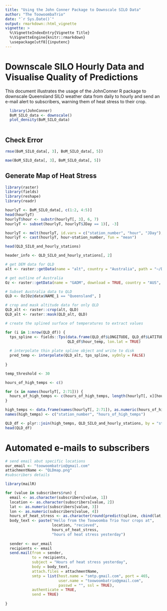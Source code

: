```yaml
---
title: "Using the John Conner Package to Downscale SILO Data"
author: "The ToowoombaTrio"
date: "`r Sys.Date()`"
output: rmarkdown::html_vignette
vignette: >
  %\VignetteIndexEntry{Vignette Title}
  %\VignetteEngine{knitr::rmarkdown}
  \usepackage[utf8]{inputenc}
---
```

  
# Downscale SILO Hourly Data and Visualise Quality of Predictions
  
This document illustrates the usage of the JohnConner R package to downscale
Queensland SILO weather data from daily to hourly and send an e-mail alert to
subscribers, warning them of heat stress to their crop.
  
```r
  
  library(JohnConner)
  BoM_SILO_data <- downscale()
  plot_density(BoM_SILO_data)
  
```
  
## Check Error
  
```r
  
rmse(BoM_SILO_data[, 3], BoM_SILO_data[, 5])

mae(BoM_SILO_data[, 3], BoM_SILO_data[, 5])

```

## Generate Map of Heat Stress

```r
library(raster)
library(fields)
library(reshape)
library(readr)

hourlyT <- BoM_SILO_data[, c(1:2, 4:5)]
head(hourlyT)
hourlyT$hour <- substr(hourlyT[, 3], 6, 7)
hourlyT <- subset(hourlyT, hourlyT$JDay == 1)[, -3]

hourlyT <- melt(hourlyT, id.vars = c("station_number", "hour", "JDay"), measure.vars = "SILO_TMP")
hourlyT <- cast(hourlyT, hour~station_number, fun = "mean")

head(QLD_SILO_and_hourly_stations)

header_info <- QLD_SILO_and_hourly_stations[, 2]

# get DEM data for QLD
alt <- raster::getData(name = "alt", country = "Australia", path = "~/Downloads")

# get outline of Australia
Oz <- raster::getData(name = "GADM", download = TRUE, country = "AUS", level = 2)

# Subset Australia data to QLD
QLD <- Oz[Oz@data$NAME_1 == "Queensland", ]

# crop and mask altitude data for only QLD
QLD_alt <- raster::crop(alt, QLD)
QLD_alt <- raster::mask(QLD_alt, QLD)

# create the splined surface of temperatures to extract values

for (i in 1:nrow(QLD_df)) {
  tps_spline <- fields::Tps(data.frame(QLD_df$LONGITUDE, QLD_df$LATITUDE, QLD_df$STN_HT),
                            QLD_df$hour_temp, lon.lat = TRUE)
  
  # interpolate thin plate spline object and write to disk
  pred_temp <- interpolate(QLD_alt, tps_spline, xyOnly = FALSE)
  
}

temp_threshold <- 30

hours_of_high_temps <- c()

for (x in names(hourlyT[, 2:71])) {
  hours_of_high_temps <- c(hours_of_high_temps, length(hourlyT[, x][hourlyT[, x] > temp_threshold]))
}

high_temps <- data.frame(names(hourlyT[, 2:71]), as.numeric(hours_of_high_temps))
names(high_temps) <- c("station_number", "hours_of_high_temps")

QLD_df <- plyr::join(high_temps, QLD_SILO_and_hourly_stations, by = "station_number", type = "left")
head(QLD_df)

```

# Automated e-mails to subscribers

```r


# send email abut specific locations
our_email <- "toowoombatrio@gmail.com"
attachmentName <- "QLDmap.png"
#subscribers details

library(mailR)

for (value in subscribers$run) {
  email <- as.character(subscribers[value, 1])
  location <- as.character(subscribers[value, 2])
  lat <- as.numeric(subscribers[value, 3])
  lon <- as.numeric(subscribers[value, 4])
  hours_of_heat_stress <- as.character(round(predict(spline, cbind(lat, lon)),0))
  body_text <- paste("Hello from the Toowoomba Trio Your crops at",
                     location, "recieved",
                     hours_of_heat_stress,
                     "hours of heat stress yesterday")
  
  sender <- our_email
  recipients <- email
  send.mail(from = sender,
            to = recipients,
            subject = "Hours of heat stress yesterday",
            body = body_text,
            attach.files = attachmentName,
            smtp = list(host.name = "smtp.gmail.com", port = 465, 
                        user.name = "toowoombatrio@gmail.com",
                        passwd = "", ssl = TRUE),
            authenticate = TRUE,
            send = TRUE)
  
}

```